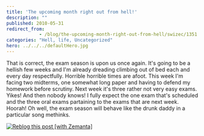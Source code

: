 ```yaml
---
title: 'The upcoming month right out from hell!'
description: ""
published: 2010-05-31
redirect_from: 
            - /blog/the-upcoming-month-right-out-from-hell/swizec/1351
categories: "Hell, life, Uncategorized"
hero: ../../../defaultHero.jpg
---
```

That is correct, the exam season is upon us once again. It&#x27;s going to be a hellish few weeks and I&#x27;m already dreading climbing out of bed each and every day respectfully. Horrible horrible times are afoot. This week I&#x27;m facing two midterms, one somewhat long paper and having to defend my homework before scrutiny. Next week it&#x27;s three rather not very easy exams. Yikes! And then nobody knows! I fully expect the one exam that&#x27;s scheduled and the three oral exams partaining to the exams that are next week. Hoorah! Oh well, the exam season will behave like the drunk daddy in a particular song methinks.

[![Reblog this post [with Zemanta]](http://img.zemanta.com/reblog_e.png?x-id=e95abd04-fee4-4075-9f46-1789f8e79607)](http://reblog.zemanta.com/zemified/e95abd04-fee4-4075-9f46-1789f8e79607/ "Reblog this post [with Zemanta]")
